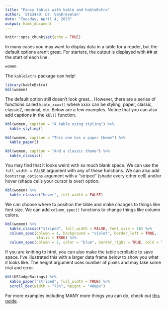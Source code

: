 ```yaml
---
title: "Fancy tables with kable and kableExtra"
author: 'STS3470: Dr. VanKrevelen'
date: "Tuesday, April 4, 2023"
output: html_document
---
```


```r
knitr::opts_chunk$set(echo = TRUE)
```

In many cases you may want to display data in a table for a reader, but the default options aren't great. For starters, the output is displayed with ## at the start of each line.

```r
women
```

The `kableExtra` package can help!

```r
library(kableExtra)
kbl(women)
```

The default option still doesn't look great... However, there are a series of functions called `kable_xxxx()` where xxxx can be styling, paper, classic, classic2, minimal, etc. Below are a few examples. Notice that you can also add captions in the `kbl()` function.

```r
kbl(women, caption = "A table using styling") %>%
  kable_styling()

kbl(women, caption = "This one has a paper theme") %>%
  kable_paper()

kbl(women, caption = "And a classic theme") %>%
  kable_classic()
```

You may find that it looks weird with so much blank space. We can use the `full_width = FALSE` argument with any of these functions. We can also add `bootstrap_options` argument with a "striped" (shade every other cell) and/or hover (shade cells your cursor is over)  option.

```r
kbl(women) %>%
  kable_classic("hover", full_width = FALSE)
```

We can choose where to position the table and make changes to things like font size. We can add `column_spec()` functions to change things like column colors.

```r
kbl(women) %>%
  kable_classic("striped", full_width = FALSE, font_size = 16) %>%
  column_spec(column = 1, background = "violet", border_left = TRUE, 
              italic = TRUE) %>%
  column_spec(column = 2, color = "blue", border_right = TRUE, bold = TRUE)
```

If you are knitting to html, you can also make the table scrollable to save space. I've illustrated this with a larger data frame below to show you what it looks like. The height argument uses number of pixels and may take some trial and error.

```r
kbl(USJudgeRatings) %>%
  kable_paper("striped", full_width = TRUE) %>%
  scroll_box(width = "75%", height = "400px")
```

For more examples including MANY more things you can do, check out [this guide](https://cran.r-project.org/web/packages/kableExtra/vignettes/awesome_table_in_html.html).